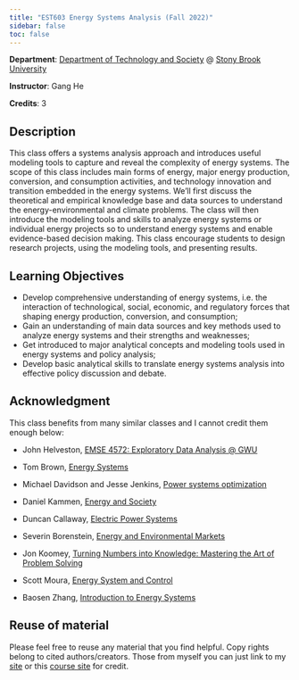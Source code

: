 ```yaml
---
title: "EST603 Energy Systems Analysis (Fall 2022)"
sidebar: false
toc: false
---
```


**Department**: [Department of Technology and Society](https://www.stonybrook.edu/est/) @ [Stony Brook University](https://www.stonybrook.edu/)

**Instructor**: Gang He

**Credits**: 3

## Description

This class offers a systems analysis approach and introduces useful modeling tools to capture and reveal the complexity of energy systems. The scope of this class includes main forms of energy, major energy production, conversion, and consumption activities, and technology innovation and transition embedded in the energy systems. We’ll first discuss the theoretical and empirical knowledge base and data sources to understand the energy-environmental and climate problems. The class will then introduce the modeling tools and skills to analyze energy systems or individual energy projects so to understand energy systems and enable evidence-based decision making. This class encourage students to design research projects, using the modeling tools, and presenting results. 

## Learning Objectives

- Develop comprehensive understanding of energy systems, i.e. the interaction of technological, social, economic, and regulatory forces that shaping energy production, conversion, and consumption; 
- Gain an understanding of main data sources and key methods used to analyze energy systems and their strengths and weaknesses; 
- Get introduced to major analytical concepts and modeling tools used in energy systems and policy analysis; 
- Develop basic analytical skills to translate energy systems analysis into effective policy discussion and debate.


## Acknowledgment
This class benefits from many similar classes and I cannot credit them enough below:  

- John Helveston, [EMSE 4572: Exploratory Data Analysis @ GWU](https://github.com/emse-eda-gwu/2022-Fall)  

- Tom Brown, [Energy Systems](https://nworbmot.org/teaching.html)  

- Michael Davidson and Jesse Jenkins, [Power systems optimization](https://github.com/east-winds/power-systems-optimization)

- Daniel Kammen, [Energy and Society](http://kammen.berkeley.edu/)  

- Duncan Callaway, [Electric Power Systems](https://erg.berkeley.edu/people/callaway-duncan/)

- Severin Borenstein, [Energy and Environmental Markets](http://courses.haas.berkeley.edu/descriptions/Descriptions/EWMBA212-1_Spring14.htm)   

- Jon Koomey, [Turning Numbers into Knowledge: Mastering the Art of Problem Solving](https://www.koomey.com/books.html)  

- Scott Moura, [Energy System and Control](https://ecal.berkeley.edu/ce295.html) 

- Baosen Zhang, [Introduction to Energy Systems](https://zhangbaosen.github.io/teaching/EE351)  

## Reuse of material

Please feel free to reuse any material that you find helpful. Copy rights belong to cited authors/creators. Those from myself you can just link to my [site](https://drganghe.github.io) or this [course site](https://drganghe.github.io/est603-energy-systems-analysis-2022-fall) for credit.


